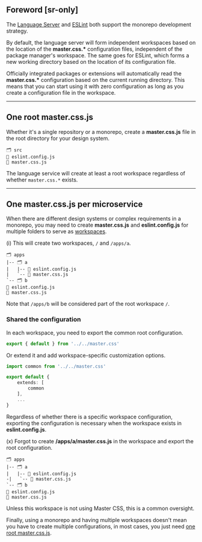 ## Foreword [sr-only]
The [Language Server](/reference/language-server) and [ESLint](/reference/eslint) both support the monorepo development strategy.

By default, the language server will form independent workspaces based on the location of the __master.css.*__ configuration files, independent of the package manager's workspace. The same goes for ESLint, which forms a new working directory based on the location of its configuration file.

Officially integrated packages or extensions will automatically read the __master.css.*__ configuration based on the current running directory. This means that you can start using it with zero configuration as long as you create a configuration file in the workspace.

---

## One root master.css.js
Whether it's a single repository or a monorepo, create a __master.css.js__ file in the root directory for your design system.
```treeview
🗂️ src
📄 eslint.config.js
📄 master.css.js
```
The language service will create at least a root workspace regardless of whether `master.css.*` exists.

---

## One master.css.js per microservice
When there are different design systems or complex requirements in a monorepo, you may need to create __master.css.js__ and __eslint.config.js__ for multiple folders to serve as [workspaces](/reference/language-server#settingsworkspaces).

(i) This will create two workspaces, `/` and `/apps/a`.
```treeview
🗂️ apps
|-- 🗂️ a
|   |-- 📄 eslint.config.js
|   `-- 📄 master.css.js
`-- 🗂️ b
📄 eslint.config.js
📄 master.css.js
```
Note that `/apps/b` will be considered part of the root workspace `/`.

### Shared the configuration
In each workspace, you need to export the common root configuration.
```ts name=apps/a/master.css.js
export { default } from '../../master.css'
```
Or extend it and add workspace-specific customization options.
```ts name=apps/a/master.css.js
import common from '../../master.css'

export default {
    extends: [
        common
    ],
    ...
}
```
Regardless of whether there is a specific workspace configuration, exporting the configuration is necessary when the workspace exists in __eslint.config.js__.

(x) Forgot to create __/apps/a/master.css.js__ in the workspace and export the root configuration.
```treeview
🗂️ apps
|-- 🗂️ a
|   |-- 📄 eslint.config.js
-|   `-- 📄 master.css.js
`-- 🗂️ b
📄 eslint.config.js
📄 master.css.js
```
Unless this workspace is not using Master CSS, this is a common oversight.

Finally, using a monorepo and having multiple workspaces doesn't mean you have to create multiple configurations, in most cases, you just need [one root master.css.js](#one-root-mastercssjs).